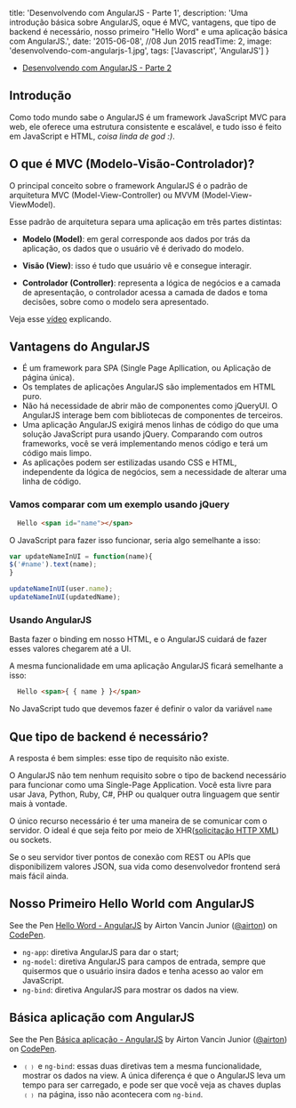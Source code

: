 
  title: 'Desenvolvendo com AngularJS - Parte 1',
  description: 'Uma introdução básica sobre AngularJS, oque é MVC, vantagens, que tipo de backend é necessário, nosso primeiro "Hello Word" e uma aplicação básica com AngularJS.',
  date: '2015-06-08', //08 Jun 2015
  readTime: 2,
  image: 'desenvolvendo-com-angularjs-1.jpg',
  tags: ['Javascript', 'AngularJS']
}


- <a href="/blog/desenvolvendo-com-angularjs-parte2/">Desenvolvendo com AngularJS - Parte 2</a>

## Introdução

Como todo mundo sabe o AngularJS é um framework JavaScript MVC para web, ele oferece uma estrutura consistente e escalável, e tudo isso é feito em JavaScript e HTML, *coisa linda de god :)*.


## O que é MVC (Modelo-Visão-Controlador)?

O principal conceito sobre o framework AngularJS é o padrão de arquitetura MVC (Model-View-Controller) ou MVVM (Model-View-ViewModel).

Esse padrão de arquitetura separa uma aplicação em três partes distintas:

- **Modelo (Model)**: em geral corresponde aos dados por trás da aplicação, os dados que o usuário vê é derivado do modelo.

- **Visão (View)**: isso é tudo que usuário vê e consegue interagir.

- **Controlador (Controller)**: representa a lógica de negócios e a camada de apresentação, o controlador acessa a camada de dados e toma decisões, sobre como o modelo sera apresentado.

Veja esse [vídeo](https://www.youtube.com/watch?v=q8ekGIkU2jE) explicando.

## Vantagens do AngularJS

- É um framework para SPA (Single Page Apllication, ou Aplicação de página única).
- Os templates de aplicações AngularJS são implementados em HTML puro.
- Não há necessidade de abrir mão de componentes como jQueryUI. O AngularJS interage bem com bibliotecas de componentes de terceiros.
- Uma aplicação AngularJS exigirá menos linhas de código do que uma solução JavaScript pura usando jQuery. Comparando com outros frameworks, você se verá implementando menos código e terá um código mais limpo.
- As aplicações podem ser estilizadas usando CSS e HTML, independente da lógica de negócios, sem a necessidade de alterar uma linha de código.

### Vamos comparar com um exemplo usando jQuery

```html
  Hello <span id="name"></span>
```

O JavaScript para fazer isso funcionar, seria algo semelhante a isso:

```js
var updateNameInUI = function(name){
$('#name').text(name);
}

updateNameInUI(user.name);
updateNameInUI(updatedName);
```

### Usando AngularJS

Basta fazer o binding em nosso HTML, e o AngularJS cuidará de fazer esses valores chegarem até a UI.

A mesma funcionalidade em uma aplicação AngularJS ficará semelhante a isso:

```html
  Hello <span>{ { name } }</span>
```

No JavaScript tudo que devemos fazer é definir o valor da variável <code>name</code>

## Que tipo de backend é necessário?

A resposta é bem simples: esse tipo de requisito não existe.

O AngularJS não tem nenhum requisito sobre o tipo de backend necessário para funcionar como uma Single-Page Application. Você esta livre para usar Java, Python, Ruby, C#, PHP ou qualquer outra linguagem que sentir mais à vontade.

O único recurso necessário é ter uma maneira de se comunicar com o servidor. O ideal é que seja feito por meio de XHR([solicitação HTTP XML](https://developer.mozilla.org/pt-BR/docs/Web/API/XMLHttpRequest)) ou sockets.

Se o seu servidor tiver pontos de conexão com REST ou APIs que disponibilizem valores JSON, sua vida como desenvolvedor frontend será mais fácil ainda.

## Nosso Primeiro Hello World com AngularJS

<p data-height="266" data-theme-id="9559" data-slug-hash="QbvrmM" data-default-tab="result" data-user="airton" className='codepen'>See the Pen <a href='http://codepen.io/airton/pen/QbvrmM/'>Hello Word - AngularJS</a> by Airton Vancin Junior (<a href='http://codepen.io/airton'>@airton</a>) on <a href='http://codepen.io'>CodePen</a>.</p>

- <code>ng-app</code>: diretiva AngularJS para dar o start;
- <code>ng-model</code>: diretiva AngularJS para campos de entrada, sempre que quisermos que o usuário insira dados e tenha acesso ao valor em JavaScript.
- <code>ng-bind</code>: diretiva AngularJS para mostrar os dados na view.

## Básica aplicação com AngularJS

<p data-height="266" data-theme-id="9559" data-slug-hash="MwmGGV" data-default-tab="result" data-user="airton" className='codepen'>See the Pen <a href='http://codepen.io/airton/pen/MwmGGV/'>Básica aplicação - AngularJS</a> by Airton Vancin Junior (<a href='http://codepen.io/airton'>@airton</a>) on <a href='http://codepen.io'>CodePen</a>.</p>

- <code>﹛﹜</code> e <code>ng-bind</code>: essas duas diretivas tem a mesma funcionalidade, mostrar os dados na view. A única diferença é que o AngularJS leva um tempo para ser carregado, e pode ser que você veja as chaves duplas <code>﹛﹜</code> na página, isso não acontecera com <code>ng-bind</code>.

<script async src="//assets.codepen.io/assets/embed/ei.js"></script>
